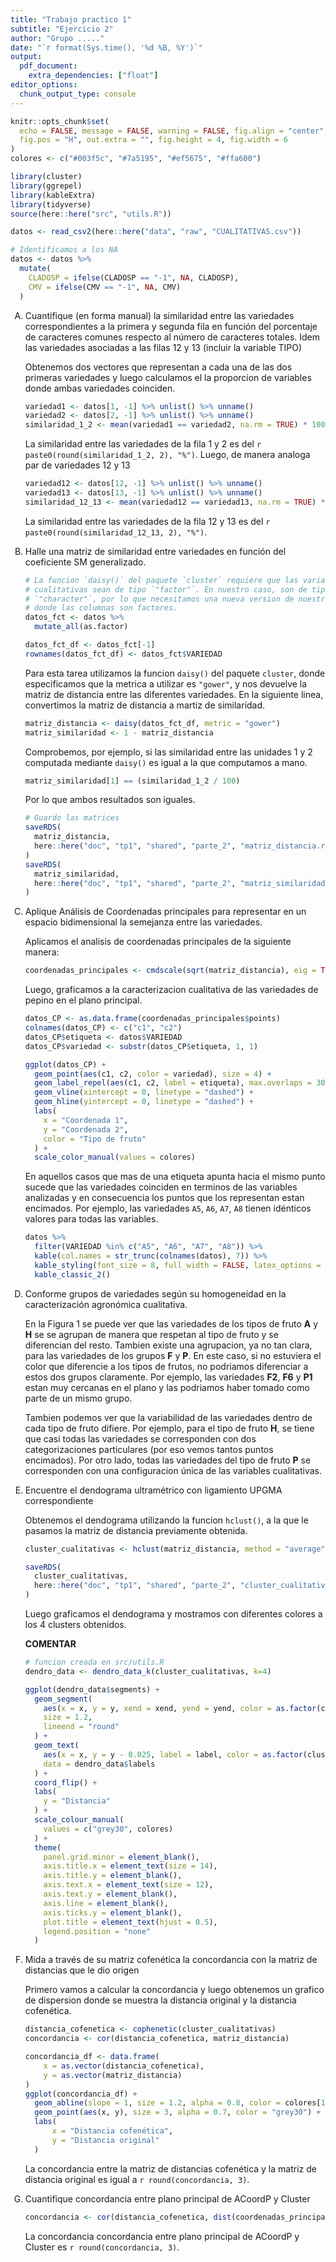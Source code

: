 ```yaml
---
title: "Trabajo practico 1"
subtitle: "Ejercicio 2"
author: "Grupo ....."
date: "`r format(Sys.time(), '%d %B, %Y')`"
output: 
  pdf_document:
    extra_dependencies: ["float"]
editor_options: 
  chunk_output_type: console
---
```


```r
knitr::opts_chunk$set(
  echo = FALSE, message = FALSE, warning = FALSE, fig.align = "center",
  fig.pos = "H", out.extra = "", fig.height = 4, fig.width = 6
)
colores <- c("#003f5c", "#7a5195", "#ef5675", "#ffa600")
```

```r
library(cluster)
library(ggrepel)
library(kableExtra)
library(tidyverse)
source(here::here("src", "utils.R"))
```

```r
datos <- read_csv2(here::here("data", "raw", "CUALITATIVAS.csv"))
```

```r
# Identificamos a los NA
datos <- datos %>%
  mutate(
    CLADOSP = ifelse(CLADOSP == "-1", NA, CLADOSP),
    CMV = ifelse(CMV == "-1", NA, CMV)
  )
```

A) Cuantifique (en forma manual) la similaridad entre las variedades 
correspondientes a la primera y segunda fila en función del porcentaje de 
caracteres comunes respecto al número de caracteres totales. Idem las variedades
asociadas a las filas 12 y 13 (incluir la variable TIPO)

    Obtenemos dos vectores que representan a cada una de las dos primeras variedades
    y luego calculamos el la proporcion de variables donde ambas variedades 
    coinciden. 
    
    ```r
    variedad1 <- datos[1, -1] %>% unlist() %>% unname()
    variedad2 <- datos[2, -1] %>% unlist() %>% unname()
    similaridad_1_2 <- mean(variedad1 == variedad2, na.rm = TRUE) * 100
    ```
    
    La similaridad entre las variedades de la fila 1 y 2 es del
    `r paste0(round(similaridad_1_2, 2), "%")`. Luego, de manera analoga
    par de variedades 12 y 13
    
    ```r
    variedad12 <- datos[12, -1] %>% unlist() %>% unname()
    variedad13 <- datos[13, -1] %>% unlist() %>% unname()
    similaridad_12_13 <- mean(variedad12 == variedad13, na.rm = TRUE) * 100
    ```
    
    La similaridad entre las variedades de la fila 12 y 13 es del
    `r paste0(round(similaridad_12_13, 2), "%")`.

A) Halle una matriz de similaridad entre variedades en función del 
coeficiente SM generalizado.

    ```r
    # La funcion `daisy()` del paquete `cluster` requiere que las variables 
    # cualitativas sean de tipo `"factor"`. En nuestro caso, son de tipo 
    # `"character"`, por lo que necesitamos una nueva version de nuestros datos
    # donde las columnas son factores. 
    datos_fct <- datos %>%
      mutate_all(as.factor)
    
    datos_fct_df <- datos_fct[-1]
    rownames(datos_fct_df) <- datos_fct$VARIEDAD
    ```
    
    Para esta tarea utilizamos la funcion `daisy()` del paquete `cluster`, donde
    especificamos que la metrica a utilizar es `"gower"`, y nos devuelve la matriz
    de distancia entre las diferentes variedades. En la siguiente linea, convertimos
    la matriz de distancia a martiz de similaridad.
    
    ```r
    matriz_distancia <- daisy(datos_fct_df, metric = "gower")
    matriz_similaridad <- 1 - matriz_distancia
    ```
    
    Comprobemos, por ejemplo, si las similaridad entre las unidades 1 y 2 computada
    mediante `daisy()` es igual a la que computamos a mano.
    
    ```r
    matriz_similaridad[1] == (similaridad_1_2 / 100)
    ```
    
    Por lo que ambos resultados son iguales.
    
    ```r
    # Guardo las matrices
    saveRDS(
      matriz_distancia,
      here::here("doc", "tp1", "shared", "parte_2", "matriz_distancia.rds")
    )   
    saveRDS(
      matriz_similaridad,
      here::here("doc", "tp1", "shared", "parte_2", "matriz_similaridad.rds")
    )   
    ```

A) Aplique Análisis de Coordenadas principales para representar en un 
espacio bidimensional la semejanza entre las variedades.

    Aplicamos el analisis de coordenadas principales de la siguiente manera:
    
    ```r
    coordenadas_principales <- cmdscale(sqrt(matriz_distancia), eig = TRUE)
    ```
    
    Luego, graficamos a la caracterizacion cualitativa de las variedades de pepino
    en el plano principal.
    
    ```r
    datos_CP <- as.data.frame(coordenadas_principales$points)
    colnames(datos_CP) <- c("c1", "c2")
    datos_CP$etiqueta <- datos$VARIEDAD
    datos_CP$variedad <- substr(datos_CP$etiqueta, 1, 1)
    ```
    
    ```r
    ggplot(datos_CP) + 
      geom_point(aes(c1, c2, color = variedad), size = 4) + 
      geom_label_repel(aes(c1, c2, label = etiqueta), max.overlaps = 30) + 
      geom_vline(xintercept = 0, linetype = "dashed") + 
      geom_hline(yintercept = 0, linetype = "dashed") + 
      labs(
        x = "Coordenada 1",
        y = "Coordenada 2",
        color = "Tipo de fruto"
      ) + 
      scale_color_manual(values = colores)
    ```
    
    En aquellos casos que mas de una etiqueta apunta hacia el mismo punto sucede que 
    las variedades coinciden en terminos de las variables analizadas y en 
    consecuencia los puntos que los representan estan encimados. Por ejemplo,
    las variedades `A5`, `A6`, `A7`, `A8` tienen idénticos valores para todas las 
    variables.
    
    ```r
    datos %>%
      filter(VARIEDAD %in% c("A5", "A6", "A7", "A8")) %>%
      kable(col.names = str_trunc(colnames(datos), 7)) %>% 
      kable_styling(font_size = 8, full_width = FALSE, latex_options = "HOLD_position") %>% 
      kable_classic_2() 
    ```

A) Conforme grupos de variedades según su homogeneidad en la caracterización
agronómica cualitativa.

    En la Figura 1 se puede ver que las variedades de los tipos de fruto **A** y **H** se 
    se agrupan de manera que respetan al tipo de fruto y se diferencian del resto. 
    Tambien existe una agrupacion, ya no tan clara, para las variedades de los 
    grupos **F** y **P**. En este caso, si no estuviera el color que diferencie a los tipos
    de frutos, no podriamos diferenciar a estos dos grupos claramente. 
    Por ejemplo, las variedades **F2**, **F6** y **P1** estan muy cercanas en el plano y las
    podriamos haber tomado como parte de un mismo grupo.
    
    Tambien podemos ver que la variabilidad de las variedades dentro de cada tipo de 
    fruto difiere. Por ejemplo, para el tipo de fruto **H**, se tiene que casi todas
    las variedades se corresponden con dos categorizaciones particulares (por eso 
    vemos tantos puntos encimados). Por otro lado, todas las variedades del tipo de 
    fruto **P** se corresponden con una configuracion única de las variables 
    cualitativas.

A) Encuentre el dendograma ultramétrico con ligamiento UPGMA correspondiente

    Obtenemos el dendograma utilizando la funcion `hclust()`, a la que le pasamos
    la matriz de distancia previamente obtenida.
    
    ```r
    cluster_cualitativas <- hclust(matriz_distancia, method = "average")
    ```
    
    ```r
    saveRDS(
      cluster_cualitativas,
      here::here("doc", "tp1", "shared", "parte_2", "cluster_cualitativas.rds")
    ) 
    ```
    
    Luego graficamos el dendograma y mostramos con diferentes colores a los 4 
    clusters obtenidos.
    
    **COMENTAR**
    
    ```r
    # funcion creada en src/utils.R
    dendro_data <- dendro_data_k(cluster_cualitativas, k=4)
    ```
    
    ```r
    ggplot(dendro_data$segments) + 
      geom_segment(
        aes(x = x, y = y, xend = xend, yend = yend, color = as.factor(clust)),
        size = 1.2,
        lineend = "round"
      ) + 
      geom_text(
        aes(x = x, y = y - 0.025, label = label, color = as.factor(clust)), 
        data = dendro_data$labels
      ) + 
      coord_flip() + 
      labs(
        y = "Distancia"
      ) + 
      scale_colour_manual(
        values = c("grey30", colores)
      ) + 
      theme(
        panel.grid.minor = element_blank(),
        axis.title.x = element_text(size = 14), 
        axis.title.y = element_blank(), 
        axis.text.x = element_text(size = 12),
        axis.text.y = element_blank(), 
        axis.line = element_blank(), 
        axis.ticks.y = element_blank(),
        plot.title = element_text(hjust = 0.5),
        legend.position = "none"
      )
    ```

A) Mida a través de su matriz cofenética la concordancia con la matriz de 
distancias que le dio origen

    Primero vamos a calcular la concordancia y luego obtenemos un grafico de
    dispersion donde se muestra la distancia original y la distancia cofenética.
    
    ```r
    distancia_cofenetica <- cophenetic(cluster_cualitativas)
    concordancia <- cor(distancia_cofenetica, matriz_distancia)
    ```
    
    ```r
    concordancia_df <- data.frame(
        x = as.vector(distancia_cofenetica),
        y = as.vector(matriz_distancia)
    )
    ggplot(concordancia_df) + 
      geom_abline(slope = 1, size = 1.2, alpha = 0.8, color = colores[1]) +
      geom_point(aes(x, y), size = 3, alpha = 0.7, color = "grey30") + 
      labs(
          x = "Distancia cofenética",
          y = "Distancia original"
      )
    ```
    
    La concordancia entre la matriz de distancias cofenética y la matriz de 
    distancia original es igual  a `r round(concordancia, 3)`.
    
A) Cuantifique concordancia entre plano principal de ACoordP y Cluster
    
    ```r
    concordancia <- cor(distancia_cofenetica, dist(coordenadas_principales$points))
    ```
    
    La concordancia concordancia entre plano principal de ACoordP y Cluster es 
    `r round(concordancia, 3)`.